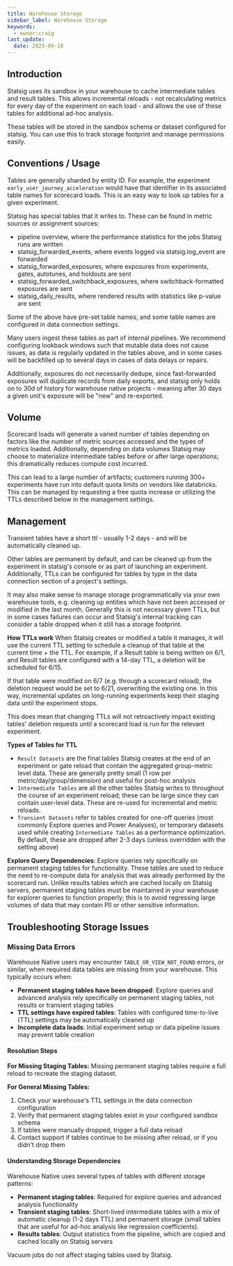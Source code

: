 ```yaml
---
title: Warehouse Storage
sidebar_label: Warehouse Storage
keywords:
  - owner:craig
last_update:
  date: 2025-09-18
---
```


## Introduction

Statsig uses its sandbox in your warehouse to cache intermediate tables and result tables. This allows incremental reloads - not recalculating metrics for every day of the experiment on each load - and allows the use of these tables for additional ad-hoc analysis.

These tables will be stored in the sandbox schema or dataset configured for statsig. You can use this to track storage footprint and manage permissions easily.

## Conventions / Usage

Tables are generally sharded by entity ID. For example, the experiment `early_user_journey_acceleration` would have that identifier in its associated table names for scorecard loads. This is an easy way to look up tables for a given experiment.

Statsig has special tables that it writes to. These can be found in metric sources or assignment sources:

- pipeline overview, where the performance statistics for the jobs Statsig runs are written
- statsig_forwarded_events, where events logged via statsig.log_event are forwarded
- statsig_forwarded_exposures, where exposures from experiments, gates, autotunes, and holdouts are sent
- statsig_forwarded_switchback_exposures, where switchback-formatted exposures are sent
- statsig_daily_results, where rendered results with statistics like p-value are sent

Some of the above have pre-set table names, and some table names are configured in data connection settings.

Many users ingest these tables as part of internal pipelines. We recommend configuring lookback windows such that mutable data does not cause issues, as data is regularly updated in the tables above, and in some cases will be backfilled up to several days in cases of data delays or repairs.

Additionally, exposures do not necessarily dedupe, since fast-forwarded exposures will duplicate records from daily exports, and statsig only holds on to 30d of history for warehouse native projects - meaning after 30 days a given unit's exposure will be "new" and re-exported.

## Volume

Scorecard loads will generate a varied number of tables depending on factors like the number of metric sources accessed and the types of metrics loaded. Additionally, depending on data volumes Statsig may choose to materialize intermediate tables before or after large operations; this dramatically reduces compute cost incurred.

This can lead to a large number of artifacts; customers running 300+ experiments have run into default quota limits on vendors like databricks. This can be managed by requesting a free quota increase or utilizing the TTLs described below in the management settings.

## Management

Transient tables have a short ttl - usually 1-2 days - and will be automatically cleaned up.

Other tables are permanent by default, and can be cleaned up from the experiment in statsig's console or as part of launching an experiment. Additionally, TTLs can be configured for tables by type in the data connection section of a project's settings.

It may also make sense to manage storage programmatically via your own warehouse tools, e.g. cleaning up entities which have not been accessed or modified in the last month. Generally this is not necessary given TTLs, but in some cases failures can occur and Statsig's internal tracking can consider a table dropped when it still has a storage footprint.

**How TTLs work**
When Statsig creates or modified a table it manages, it will use the current TTL setting to schedule a cleanup of that table at the current time + the TTL. For example, if a Result table is being written on 6/1, and Result tables are configured with a 14-day TTL, a deletion will be scheduled for 6/15. 

If that table were modified on 6/7 (e.g. through a scorecard reload), the deletion request would be set to 6/21, overwriting the existing one. In this way, incremental updates on long-running experiments keep their staging data until the experiment stops. 

This does mean that changing TTLs will not retroactively impact existing tables' deletion requests until a scorecard load is run for the relevant experiment.

**Types of Tables for TTL**
- `Result Datasets` are the final tables Statsig creates at the end of an experiment or gate reload that contain the aggregated group-metric level data. These are generally pretty small (1 row per metric/day/group/dimension) and useful for post-hoc analysis
- `Intermediate Tables` are all the other tables Statsig writes to throughout the course of an experiment reload; these can be large since they can contain user-level data. These are re-used for incremental and metric reloads.
- `Transient Datasets` refer to tables created for one-off queries (most commonly Explore queries and Power Analyses), or temporary datasets used while creating `Intermediate Tables` as a performance optimization. By default, these are dropped after 2-3 days (unless overridden with the setting above)

**Explore Query Dependencies**: Explore queries rely specifically on permanent staging tables for functionality. These tables are used to reduce the need to re-compute data for analysis that was already performed by the scorecard run. Unlike results tables which are cached locally on Statsig servers, permanent staging tables must be maintained in your warehouse for explorer queries to function properly; this is to avoid regressing large volumes of data that may contain PII or other sensitive information.

## Troubleshooting Storage Issues

### Missing Data Errors

Warehouse Native users may encounter `TABLE_OR_VIEW_NOT_FOUND` errors, or similar, when required data tables are missing from your warehouse. This typically occurs when:

- **Permanent staging tables have been dropped**: Explore queries and advanced analysis rely specifically on permanent staging tables, not results or transient staging tables
- **TTL settings have expired tables**: Tables with configured time-to-live (TTL) settings may be automatically cleaned up
- **Incomplete data loads**: Initial experiment setup or data pipeline issues may prevent table creation

#### Resolution Steps

**For Missing Staging Tables:**
Missing permanent staging tables require a full reload to recreate the staging dataset.


**For General Missing Tables:**
1. Check your warehouse's TTL settings in the data connection configuration
2. Verify that permanent staging tables exist in your configured sandbox schema
3. If tables were manually dropped, trigger a full data reload
4. Contact support if tables continue to be missing after reload, or if you didn't drop them

#### Understanding Storage Dependencies

Warehouse Native uses several types of tables with different storage patterns:
- **Permanent staging tables**: Required for explore queries and advanced analysis functionality
- **Transient staging tables**: Short-lived intermediate tables with a mix of automatic cleanup (1-2 days TTL) and permanent storage (small tables that are useful for ad-hoc analysis like regression coefficients).
- **Results tables**: Output statistics from the pipeline, which are copied and cached locally on Statsig servers

<Note>
Vacuum jobs do not affect staging tables used by Statsig.
</Note>

